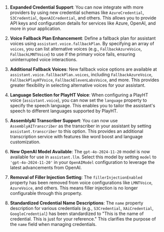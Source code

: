 1. **Expanded Credential Support**: You can now integrate with more providers by using new credential schemas like `AzureCredential`, `S3Credential`, `OpenAICredential`, and others. This allows you to provide API keys and configuration details for services like Azure, OpenAI, and more in your application.

2. **Voice Fallback Plan Enhancement**: Define a fallback plan for assistant voices using `assistant.voice.fallbackPlan`. By specifying an array of `voices`, you can list alternative voices (e.g., `FallbackAzureVoice`, `FallbackLMNTVoice`) to use if the primary voice fails, ensuring uninterrupted voice interactions.

3. **Additional Fallback Voices**: New fallback voice options are available at `assistant.voice.fallbackPlan.voices`, including `FallbackAzureVoice`, `FallbackPlayHTVoice`, `FallbackElevenLabsVoice`, and more. This provides greater flexibility in selecting alternative voices for your assistant.

4. **Language Selection for PlayHT Voice**: When configuring a PlayHT voice (`assistant.voice`), you can now set the `language` property to specify the speech language. This enables you to tailor the assistant's speech to different languages supported by PlayHT.

5. **AssemblyAI Transcriber Support**: You can now use `AssemblyAITranscriber` as the transcriber in your assistant by setting `assistant.transcriber` to this option. This provides an additional transcription service with features like word boost and language customization.

6. **New OpenAI Model Available**: The `gpt-4o-2024-11-20` model is now available for use in `assistant.llm`. Select this model by setting `model` to `'gpt-4o-2024-11-20'` in your `OpenAIModel` configuration to leverage the latest advancements from OpenAI.

7. **Removal of Filler Injection Setting**: The `fillerInjectionEnabled` property has been removed from voice configurations like `LMNTVoice`, `AzureVoice`, and others. This means filler injection is no longer configurable through this property.

8. **Standardized Credential Name Descriptions**: The `name` property description for various credentials (e.g., `S3Credential`, `XAiCredential`, `GoogleCredential`) has been standardized to "This is the name of credential. This is just for your reference." This clarifies the purpose of the `name` field when managing credentials.